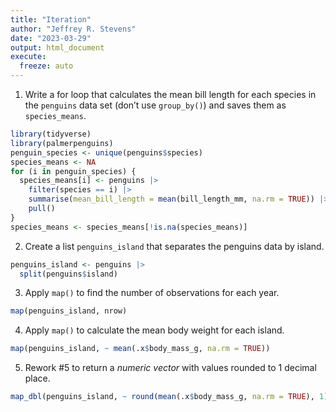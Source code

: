 ```yaml
---
title: "Iteration"
author: "Jeffrey R. Stevens"
date: "2023-03-29"
output: html_document
execute:
  freeze: auto
---
```



1. Write a for loop that calculates the mean bill length for each species in the `penguins` data set (don't use `group_by()`) and saves them as `species_means`.

```r
library(tidyverse)
library(palmerpenguins)
penguin_species <- unique(penguins$species)
species_means <- NA
for (i in penguin_species) {
  species_means[i] <- penguins |> 
    filter(species == i) |> 
    summarise(mean_bill_length = mean(bill_length_mm, na.rm = TRUE)) |> 
    pull()
}
species_means <- species_means[!is.na(species_means)]
```

<!-- 2. Turn #1 into a function called `species_mean` that calculates the mean for one specific species that the user can specify. -->

<!-- ```{r} -->
<!-- species_mean <- function(sp) { -->
<!--   penguin_species <- unique(penguins$species) -->
<!--   species_means <- NA -->
<!--   for (i in penguin_species) { -->
<!--     species_means[i] <- penguins |>  -->
<!--       filter(species == i) |>  -->
<!--       summarise(mean({{var}}, na.rm = TRUE)) |>  -->
<!--       pull() -->
<!--   } -->
<!--   species_means <- species_means[!is.na(species_means)] -->
<!--   return(species_means) -->
<!-- } -->
<!-- species_mean(bill_length_mm) -->
<!-- ``` -->

2. Create a list `penguins_island` that separates the penguins data by island.

```r
penguins_island <- penguins |> 
  split(penguins$island)
```

3. Apply `map()` to find the number of observations for each year.

```r
map(penguins_island, nrow)
```


4. Apply `map()` to calculate the mean body weight for each island.

```r
map(penguins_island, ~ mean(.x$body_mass_g, na.rm = TRUE))
```

5. Rework #5 to return a _numeric vector_ with values rounded to 1 decimal place.

```r
map_dbl(penguins_island, ~ round(mean(.x$body_mass_g, na.rm = TRUE), 1))
```

